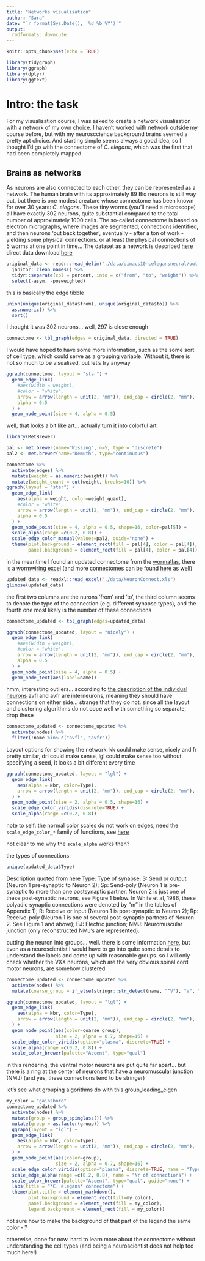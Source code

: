 ```yaml
---
title: "Networks visualisation"
author: "Sara"
date: "`r format(Sys.Date(), '%d %b %Y')`"
output: 
  rmdformats::downcute
---
```


```r
knitr::opts_chunk$set(echo = TRUE)
```

```r
library(tidygraph)
library(ggraph)
library(dplyr)
library(ggtext)
```

# Intro: the task
For my visualisation course, I was asked to create a network visualisation with a network of my own choice. I haven't worked with network outside my course before, but with my neurosccience background brains seemed a pretty apt choice. And starting simple seems always a good idea, so I thought I'd go with the connectome of *C. elegans*, which was the first that had been completely mapped.

## Brains as networks

As neurons are also connected to each other, they can be represented as a network. The human brain with its approximately 89 Bio neurons is still way out, but there is one modest creature whose connectome has been known for over 30 years: *C. elegans*. These tiny worms (you'll need a microscope) all have exactly 302 neurons, quite substantial compared to the total number of approximately 1000 cells. 
The so-called connectome is based on electron micrographs, where images are segmented, connections identified, and then neurons 'put back together', eventually - after a ton of work - yielding some physical connections. or at least the physical connections of 5 worms at one point in time...
The dataset as a network is described [here](http://konect.cc/networks/dimacs10-celegansneural/)
direct data download [here](konect.cc/files/download.tsv.dimacs10-celegansneural.tar.bz2)

```r
original_data <- readr::read_delim("./data/dimacs10-celegansneural/out.dimacs10-celegansneural", delim = " ") %>%
  janitor::clean_names() %>%
  tidyr::separate(col = percent, into = c("from", "to", "weight")) %>%
  select(-asym, -posweighted)
```

this is basically the edge tibble

```r
union(unique(original_data$from), unique(original_data$to)) %>%
  as.numeric() %>%
  sort()
```

I thought it was 302 neurons... well, 297 is close enough

```r
connectome <- tbl_graph(edges = original_data, directed = TRUE)
```

I would have hoped to have some more information, such as the some sort of cell type, which could serve as a grouping variable. Without it, there is not so much to be visualised, but let's try anyway

```r
ggraph(connectome, layout = "star") +
  geom_edge_link(
    #aes(width = weight),
    #color = "white", 
    arrow = arrow(length = unit(2, "mm")), end_cap = circle(2, "mm"),
    alpha = 0.5
  ) +
  geom_node_point(size = 4, alpha = 0.5)
```

well, that looks a bit like art... actually turn it into colorful art

```r
library(MetBrewer)
```

```r
pal <- met.brewer(name="Wissing", n=5, type = "discrete")
pal2 <- met.brewer(name="Demuth", type="continuous")
```


```r
connectome %>%
  activate(edges) %>%
  mutate(weight = as.numeric(weight)) %>%
  mutate(weight_quant = cut(weight, breaks=10)) %>%
ggraph(layout = "star") +
  geom_edge_link(
    aes(alpha = weight, color=weight_quant),
    #color = "white", 
    arrow = arrow(length = unit(2, "mm")), end_cap = circle(2, "mm"),
    alpha = 0.5
  ) +
  geom_node_point(size = 4, alpha = 0.5, shape=16, color=pal[5]) +
  scale_alpha(range =c(0.2, 0.8)) +
  scale_edge_color_manual(values=pal2, guide="none") +
  theme(plot.background = element_rect(fill = pal[4], color = pal[4]),
        panel.background = element_rect(fill = pal[4], color = pal[4]))
```

in the meantime I found an updated connectome from the [wormatlas](https://www.wormatlas.org/), there is a [wormwiring excel](https://www.wormatlas.org/images/NeuronConnect.xls)
(and more connectomes can be found [here](https://neurodata.io/project/connectomes/) as well)

```r
updated_data <- readxl::read_excel("./data/NeuronConnect.xls")
glimpse(updated_data)
```

the first two columns are the nurons 'from' and 'to', the third column seems to denote the type of the connection (e.g. different synapse types), and the fourth one most likely is the number of these connections

```r
connectome_updated <- tbl_graph(edges=updated_data)
```

```r
ggraph(connectome_updated, layout = "nicely") +
  geom_edge_link(
    #aes(width = weight),
    #color = "white", 
    arrow = arrow(length = unit(2, "mm")), end_cap = circle(2, "mm"),
    alpha = 0.5
  ) +
  geom_node_point(size = 4, alpha = 0.5) +
  geom_node_text(aes(label=name))

```

hmm, interesting outliers... according to [the description of the individual neurons](https://www.wormatlas.org/neurons/Individual%20Neurons/Neuronframeset.html) avfl and avfr are interneurons, meaning they should have connections on either side... strange that they do not. since all the layout and clustering algorithms do not cope well with something so separate, drop these

```r
connectome_updated <- connectome_updated %>%
  activate(nodes) %>%
  filter(!name %in% c("avfl", "avfr"))
```

Layout options for showing the network: kk could make sense, nicely and fr pretty similar, drl could make sense, lgl could make sense too
without specifying a seed, it looks a bit different every time
```r
ggraph(connectome_updated, layout = "lgl") +
  geom_edge_link(
    aes(alpha = Nbr, color=Type),
    arrow = arrow(length = unit(2, "mm")), end_cap = circle(2, "mm"),
  ) +
  geom_node_point(size = 2, alpha = 0.5, shape=16) +
  scale_edge_color_viridis(discrete=TRUE) +
  scale_alpha(range =c(0.2, 0.8)) 

```

note to self: the normal color scales do not work on edges, need the `scale_edge_color_*` family of functions, see [here](https://rdrr.io/cran/ggraph/man/scale_edge_colour.html)

not clear to me why the `scale_alpha` works then?


the types of connections:
```r
unique(updated_data$Type)
```

Description quoted from [here](https://www.wormatlas.org/neuronalwiring.html)
Type: Type of synapse: S: Send or output (Neuron 1 pre-synaptic to Neuron 2); Sp: Send-poly (Neuron 1 is pre-synaptic to more than one postsynaptic partner.  Neuron 2 is just one of these post-synaptic neurons, see Figure 1 below.  In White et al, 1986, these polyadic synaptic connections were denoted by “m” in the tables of Appendix 1); R: Receive or input (Neuron 1 is post-synaptic to Neuron 2); Rp: Receive-poly (Neuron 1 is one of several post-synaptic partners of Neuron 2.  See Figure 1 and above); EJ: Electric junction; NMJ: Neuromuscular junction (only reconstructed NMJ's are represented). 

putting the neuron into groups... well. there is some information [here](https://www.wormatlas.org/neurons/Individual%20Neurons/Neuronframeset.html), but even as a neuroscientist I would have to go into quite some details to understand the labels and come up with reasonable groups. so I will only check whether the VXX neurons, which are the very obvious spinal cord motor neurons, are somehow clustered

```r
connectome_updated <- connectome_updated %>%
  activate(nodes) %>%
  mutate(coarse_group = if_else(stringr::str_detect(name, "^V"), "V", "other"))
```

```r
ggraph(connectome_updated, layout = "lgl") +
  geom_edge_link(
    aes(alpha = Nbr, color=Type),
    arrow = arrow(length = unit(2, "mm")), end_cap = circle(2, "mm"),
  ) +
  geom_node_point(aes(color=coarse_group),
                  size = 2, alpha = 0.7, shape=16) +
  scale_edge_color_viridis(option="plasma", discrete=TRUE) +
  scale_alpha(range =c(0.2, 0.8)) +
  scale_color_brewer(palette="Accent", type="qual")
```

in this rendering, the ventral motor neurons are put quite far apart... but there is a ring at the center of neurons that have a neuromuscular junction (NMJ) (and yes, these connections tend to be stringer)

let's see what grouping algorithms do with this
group_leading_eigen
```r

my_color = "gainsboro"
connectome_updated %>%
  activate(nodes) %>%
  mutate(group = group_spinglass()) %>%
  mutate(group = as.factor(group)) %>%
  ggraph(layout = "lgl") +
  geom_edge_link(
    aes(alpha = Nbr, color=Type),
    arrow = arrow(length = unit(2, "mm")), end_cap = circle(2, "mm"),
  ) +
  geom_node_point(aes(color=group),
                  size = 2, alpha = 0.7, shape=16) +
  scale_edge_color_viridis(option="plasma", discrete=TRUE, name = "Type of connection") +
  scale_edge_alpha(range =c(0.2, 0.8), name = "Nr of connections") +
  scale_color_brewer(palette="Accent", type="qual", guide="none") +
  labs(title = "*C. elegans* connectome") +
  theme(plot.title = element_markdown(),
        plot.background = element_rect(fill=my_color),
        panel.background = element_rect(fill = my_color),
        legend.background = element_rect(fill = my_color))

```
not sure how to make the background of that part of the legend the same color - ?

otherwise, done for now. hard to learn more about the connectome without understanding the cell types (and being a neuroscientist does not help too much here!)
